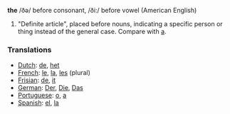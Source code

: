 '''the''' /ðə/ before consonant, /ði:/ before vowel (American English) 

# "Definite article", placed before nouns, indicating a specific person or thing instead of the general case. Compare with [[a]].

=== Translations ===

*[[Dutch]]: [[de]], [[het]]
*[[French]]: [[le]], [[la]], [[les]] (plural)
*[[Frisian]]: [[de]], [[it]]
*[[German]]: [[Der]], [[Die]], [[Das]]
*[[Portuguese]]: [[o]], [[a]]
*[[Spanish]]: [[el]], [[la]]